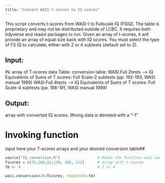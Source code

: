 ```yaml
---
title: "Convert WAIS t-scores to IQ scores"
---
```


This script converts t-scores from WASI-I to Fullscale IQ (FSIQ). The table is proprietary and may not be distributed outside of LCBC.
It requires both tidyverse and readxl packages to run. Given an array of t-scores, it will provide an array of equal size back with IQ scores.
You must select the type of FS IQ to calculate, either with 2 or 4 subtests (default set to 2).

## Input:
IN:       array of T-scores data 
Table:    conversion table:
    WASI.Full.2tests --> IQ Equivalents of Sums of T scores: Full Scale-2 subtests (pp. 192-193, WASI manual 1999)
    WASI.Full.4tests --> IQ Equivalents of Sums of T scores: Full Scale-4 subtests (pp. 188-191, WASI manual 1999)

## Output: 
array with converted IQ scores. Wrong data is denoted with a "-1"



# Invoking function 
input here your T-scores arrays and your desired conversion table##

```r
source("IQ_conversion.R")                 # Makes the function wasi.conversion() available
Tscores = c(35,100,82,130, 180, 111)      # array with t-scores
tb <- 4                                   # 2 or 4

wasi.conversion(IN=Tscores, nSubtests=tb)
```
